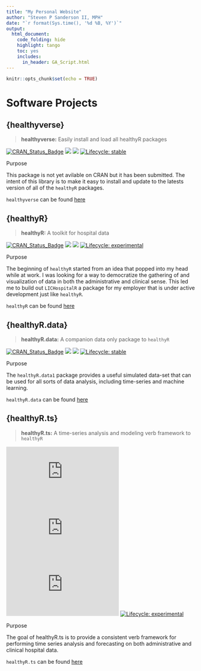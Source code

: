 ```yaml
---
title: "My Personal Website"
author: "Steven P Sanderson II, MPH"
date: "`r format(Sys.time(), '%d %B, %Y')`"
output:
  html_document:
    code_folding: hide
    highlight: tango
    toc: yes
    includes:
      in_header: GA_Script.html
---
```


```r
knitr::opts_chunk$set(echo = TRUE)
```

# Software Projects

## {healthyverse}

> __healthyverse:__ Easily install and load all healthyR packages

<!-- badges: start -->
[![CRAN_Status_Badge](http://www.r-pkg.org/badges/version/healthyverse)](https://cran.r-project.org/package=healthyverse)
![](https://cranlogs.r-pkg.org/badges/healthyverse)
![](https://cranlogs.r-pkg.org/badges/grand-total/healthyverse)
[![Lifecycle: stable](https://img.shields.io/badge/lifecycle-stable-brightgreen.svg)](https://lifecycle.r-lib.org/articles/stages.html##stable)
<!-- badges: end -->

Purpose

This package is not yet avilable on CRAN but it has been submitted. The intent of this library
is to make it easy to install and update to the latests version of all of the `healthyR` packages.

`healthyverse` can be found [here](https://www.spsanderson.com/healthyverse)


## {healthyR}

> __healthyR:__ A toolkit for hospital data

<!-- badges: start -->
[![CRAN_Status_Badge](http://www.r-pkg.org/badges/version/healthyR)](https://cran.r-project.org/package=healthyR)
![](https://cranlogs.r-pkg.org/badges/healthyR)
![](https://cranlogs.r-pkg.org/badges/grand-total/healthyR)
[![Lifecycle: experimental](https://img.shields.io/badge/lifecycle-experimental-orange.svg)](https://lifecycle.r-lib.org/articles/stages.html##experimental)
<!-- badges: end -->

Purpose

The beginning of `healthyR` started from an idea that popped into my head while
at work. I was looking for a way to democratize the gathering of and visualization 
of data in both the administrative and clinical sense. This led me to build out
`LICHospitalR` a package for my employer that is under active development just like 
`healthyR`. 

`healthyR` can be found [here](https://www.spsanderson.com/healthyR)


## {healthyR.data}

> __healthyR.data:__ A companion data only package to `healthyR`

<!-- badges: start -->
[![CRAN_Status_Badge](http://www.r-pkg.org/badges/version/healthyR.data)](https://cran.r-project.org/package=healthyR.data)
![](https://cranlogs.r-pkg.org/badges/healthyR.data)
![](https://cranlogs.r-pkg.org/badges/grand-total/healthyR.data)
[![Lifecycle: stable](https://img.shields.io/badge/lifecycle-stable-brightgreen.svg)](https://lifecycle.r-lib.org/articles/stages.html##stable)
<!-- badges: end -->

Purpose

The `healthyR.data1` package provides a useful simulated data-set that can be used for all sorts
of data analysis, including time-series and machine learning.

`healthyR.data` can be found [here](https://www.spsanderson.com/healthyR.data)


## {healthyR.ts}

> __healthyR.ts:__ A time-series analysis and modeling verb framework to `healthyR`

<!-- badges: start -->
[![CRAN_Status_Badge](http://www.r-pkg.org/badges/version/healthyR.ts)](https://cran.r-project.org/package=healthyR.ts)
![](https://cranlogs.r-pkg.org/badges/healthyR.ts)
![](https://cranlogs.r-pkg.org/badges/grand-total/healthyR.ts)
[![Lifecycle: experimental](https://img.shields.io/badge/lifecycle-experimental-orange.svg)](https://lifecycle.r-lib.org/articles/stages.html##experimental)
<!-- badges: end -->

Purpose

The goal of healthyR.ts is to provide a consistent verb framework for performing time series analysis and forecasting on both administrative and clinical hospital data.

`healthyR.ts` can be found [here](https://www.spsanderson.com/healthyR.ts)